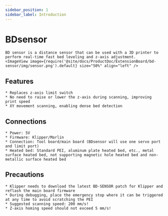 ```yaml
---
sidebar_position: 1
sidebar_label: Introduction
---
```



# BDsensor

    BD sensor is a distance sensor that can be used with a 3D printer to perform real-time fast bed leveling and z-axis adjustment.
    <ImageView image={require('@site/docs/ProductDoc/ExtensionBoard/bd-sensor/img/sensor.png').default} size="50%" align="left" />

## Features

    * Replaces z-axis limit switch
    * No need to raise or lower the z-axis during scanning, improving print speed
    * XY movement scanning, enabling dense bed detection

## Connections

    * Power: 5V
    * Firmware: Klipper/Marlin
    * Connection: Tool board/main board (BDsensor will use one servo port and limit port)
    * Heated bed: Standard PEI, aluminum plate heated bed, etc., metal surface heated bed, not supporting magnetic hole heated bed and non-metallic surface heated bed

## Precautions

    * Klipper needs to download the latest BD-SENSOR patch for Klipper and reflash the main board firmware
    * During debugging, place the emergency stop where it can be triggered at any time to avoid scratching the PEI
    * Suggested scanning speed: 200 mm/s!
    * Z-axis homing speed should not exceed 5 mm/s!